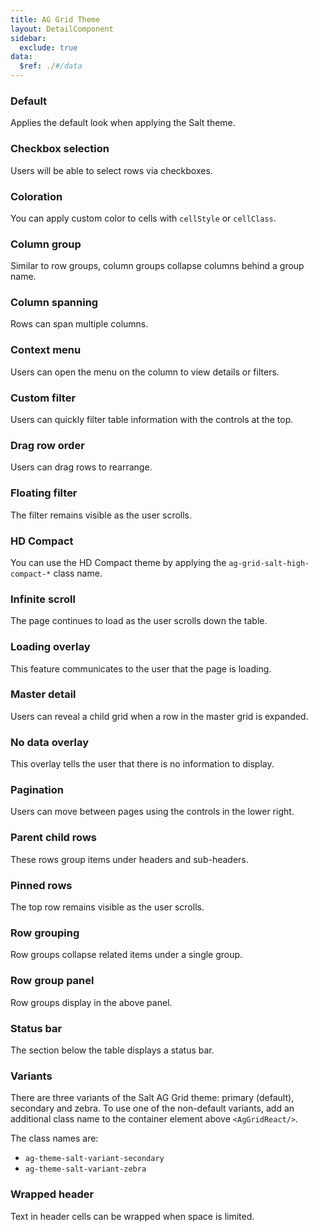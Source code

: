 ```yaml
---
title: AG Grid Theme
layout: DetailComponent
sidebar:
  exclude: true
data:
  $ref: ./#/data
---
```


<AGThemeProvider>
<LivePreviewControls>
<LivePreview componentName="ag-grid-theme" exampleName="Default" >

### Default

Applies the default look when applying the Salt theme.

</LivePreview>

<LivePreview componentName="ag-grid-theme" exampleName="CheckboxSelection" >

### Checkbox selection

Users will be able to select rows via checkboxes.

</LivePreview>
<LivePreview componentName="ag-grid-theme" exampleName="Coloration" >

### Coloration

You can apply custom color to cells with `cellStyle` or `cellClass`.

</LivePreview>

<LivePreview componentName="ag-grid-theme" exampleName="ColumnGroup" >

### Column group

Similar to row groups, column groups collapse columns behind a group name.

</LivePreview>
<LivePreview componentName="ag-grid-theme" exampleName="ColumnSpanning" >

### Column spanning

Rows can span multiple columns.

</LivePreview>
<LivePreview componentName="ag-grid-theme" exampleName="ContextMenu" >

### Context menu

Users can open the menu on the column to view details or filters.

</LivePreview>
<LivePreview componentName="ag-grid-theme" exampleName="CustomFilter" >

### Custom filter

Users can quickly filter table information with the controls at the top.

</LivePreview>

<LivePreview componentName="ag-grid-theme" exampleName="DragRowOrder" >

### Drag row order

Users can drag rows to rearrange.

</LivePreview>
<LivePreview componentName="ag-grid-theme" exampleName="FloatingFilter" >

### Floating filter

The filter remains visible as the user scrolls.

</LivePreview>
<LivePreview componentName="ag-grid-theme" exampleName="HDCompact" >

### HD Compact

You can use the HD Compact theme by applying the `ag-grid-salt-high-compact-*` class name.

</LivePreview>
<LivePreview componentName="ag-grid-theme" exampleName="InfiniteScroll" >

### Infinite scroll

The page continues to load as the user scrolls down the table.

</LivePreview>
<LivePreview componentName="ag-grid-theme" exampleName="LoadingOverlay" >

### Loading overlay

This feature communicates to the user that the page is loading.

</LivePreview>
<LivePreview componentName="ag-grid-theme" exampleName="MasterDetail" >

### Master detail

Users can reveal a child grid when a row in the master grid is expanded.

</LivePreview>
<LivePreview componentName="ag-grid-theme" exampleName="NoDataOverlay" >

### No data overlay

This overlay tells the user that there is no information to display.

</LivePreview>
<LivePreview componentName="ag-grid-theme" exampleName="Pagination" >

### Pagination

Users can move between pages using the controls in the lower right.

</LivePreview>
<LivePreview componentName="ag-grid-theme" exampleName="ParentChildRows" >

### Parent child rows

These rows group items under headers and sub-headers.

</LivePreview>
<LivePreview componentName="ag-grid-theme" exampleName="PinnedRows" >

### Pinned rows

The top row remains visible as the user scrolls.

</LivePreview>
<LivePreview componentName="ag-grid-theme" exampleName="RowGrouping" >

### Row grouping

Row groups collapse related items under a single group.

</LivePreview>
<LivePreview componentName="ag-grid-theme" exampleName="RowGroupPanel" >

### Row group panel

Row groups display in the above panel.

</LivePreview>
<LivePreview componentName="ag-grid-theme" exampleName="StatusBar" >

### Status bar

The section below the table displays a status bar.

</LivePreview>
<LivePreview componentName="ag-grid-theme" exampleName="Variants" >

### Variants

There are three variants of the Salt AG Grid theme: primary (default), secondary and zebra. To use one of the non-default variants, add an additional class name to the container element above `<AgGridReact/>`.

The class names are:

- `ag-theme-salt-variant-secondary`
- `ag-theme-salt-variant-zebra`

</LivePreview>
<LivePreview componentName="ag-grid-theme" exampleName="WrappedHeader" >

### Wrapped header

Text in header cells can be wrapped when space is limited.

</LivePreview>
</LivePreviewControls>
</AGThemeProvider>
